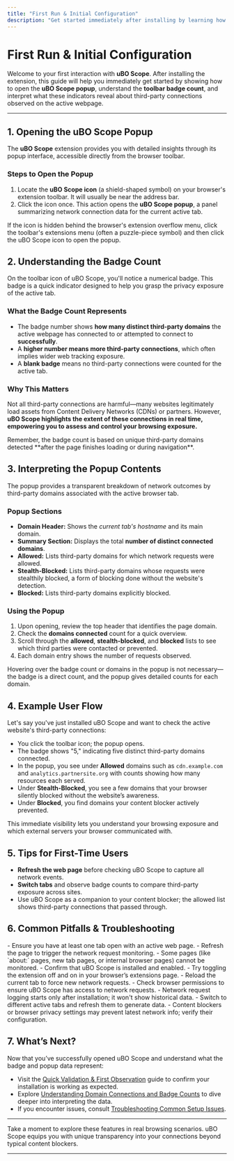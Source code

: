 ```yaml
---
title: "First Run & Initial Configuration"
description: "Get started immediately after installing by learning how to open the uBO Scope popup, understand the badge count, and interpret what it tells you about third-party connections. This page introduces users to the most relevant features of the extension from the very first use."
---
```


# First Run & Initial Configuration

Welcome to your first interaction with **uBO Scope**. After installing the extension, this guide will help you immediately get started by showing how to open the **uBO Scope popup**, understand the **toolbar badge count**, and interpret what these indicators reveal about third-party connections observed on the active webpage.

---

## 1. Opening the uBO Scope Popup

The **uBO Scope** extension provides you with detailed insights through its popup interface, accessible directly from the browser toolbar.

### Steps to Open the Popup

1. Locate the **uBO Scope icon** (a shield-shaped symbol) on your browser's extension toolbar. It will usually be near the address bar.
2. Click the icon once. This action opens the **uBO Scope popup**, a panel summarizing network connection data for the current active tab.

<Tip>
If the icon is hidden behind the browser's extension overflow menu, click the toolbar's extensions menu (often a puzzle-piece symbol) and then click the uBO Scope icon to open the popup.
</Tip>

## 2. Understanding the Badge Count

On the toolbar icon of uBO Scope, you'll notice a numerical badge. This badge is a quick indicator designed to help you grasp the privacy exposure of the active tab.

### What the Badge Count Represents

- The badge number shows **how many distinct third-party domains** the active webpage has connected to or attempted to connect to **successfully**.
- A **higher number means more third-party connections**, which often implies wider web tracking exposure.
- A **blank badge** means no third-party connections were counted for the active tab.

### Why This Matters

Not all third-party connections are harmful—many websites legitimately load assets from Content Delivery Networks (CDNs) or partners. However, **uBO Scope highlights the extent of these connections in real time, empowering you to assess and control your browsing exposure.**

<Info>
Remember, the badge count is based on unique third-party domains detected **after the page finishes loading or during navigation**.
</Info>

## 3. Interpreting the Popup Contents

The popup provides a transparent breakdown of network outcomes by third-party domains associated with the active browser tab.

### Popup Sections

- **Domain Header:** Shows the _current tab's hostname_ and its main domain.
- **Summary Section:** Displays the total **number of distinct connected domains**.
- **Allowed:** Lists third-party domains for which network requests were allowed.
- **Stealth-Blocked:** Lists third-party domains whose requests were stealthily blocked, a form of blocking done without the website's detection.
- **Blocked:** Lists third-party domains explicitly blocked.

### Using the Popup

1. Upon opening, review the top header that identifies the page domain.
2. Check the **domains connected** count for a quick overview.
3. Scroll through the **allowed**, **stealth-blocked**, and **blocked** lists to see which third parties were contacted or prevented.
4. Each domain entry shows the number of requests observed.

<Tip>
Hovering over the badge count or domains in the popup is not necessary—the badge is a direct count, and the popup gives detailed counts for each domain.
</Tip>

## 4. Example User Flow

Let's say you've just installed uBO Scope and want to check the active website's third-party connections:

- You click the toolbar icon; the popup opens.
- The badge shows "5," indicating five distinct third-party domains connected.
- In the popup, you see under **Allowed** domains such as `cdn.example.com` and `analytics.partnersite.org` with counts showing how many resources each served.
- Under **Stealth-Blocked**, you see a few domains that your browser silently blocked without the website’s awareness.
- Under **Blocked**, you find domains your content blocker actively prevented.

This immediate visibility lets you understand your browsing exposure and which external servers your browser communicated with.

## 5. Tips for First-Time Users

- **Refresh the web page** before checking uBO Scope to capture all network events.
- **Switch tabs** and observe badge counts to compare third-party exposure across sites.
- Use uBO Scope as a companion to your content blocker; the allowed list shows third-party connections that passed through.

## 6. Common Pitfalls & Troubleshooting

<AccordionGroup title="Troubleshooting First Run Issues">
<Accordion title="Popup Shows 'NO DATA' or No Domain Info">
- Ensure you have at least one tab open with an active web page.
- Refresh the page to trigger the network request monitoring.
- Some pages (like `about:` pages, new tab pages, or internal browser pages) cannot be monitored.
</Accordion>
<Accordion title="Badge Count Not Updating">
- Confirm that uBO Scope is installed and enabled.
- Try toggling the extension off and on in your browser’s extensions page.
- Reload the current tab to force new network requests.
- Check browser permissions to ensure uBO Scope has access to network requests.
</Accordion>
<Accordion title="Domains List in Popup is Empty or Incomplete">
- Network request logging starts only after installation; it won't show historical data.
- Switch to different active tabs and refresh them to generate data.
- Content blockers or browser privacy settings may prevent latest network info; verify their configuration.
</Accordion>
</AccordionGroup>

## 7. What’s Next?

Now that you’ve successfully opened uBO Scope and understand what the badge and popup data represent:

- Visit the [Quick Validation & First Observation](https://example.com/getting-started/essential-setup-guide/quick-validation-steps) guide to confirm your installation is working as expected.
- Explore [Understanding Domain Connections and Badge Counts](https://example.com/guides/interpreting-results/understanding-domain-connections) to dive deeper into interpreting the data.
- If you encounter issues, consult [Troubleshooting Common Setup Issues](https://example.com/getting-started/essential-setup-guide/troubleshooting-common-issues).

---

<Check>
Take a moment to explore these features in real browsing scenarios. uBO Scope equips you with unique transparency into your connections beyond typical content blockers.
</Check>

---